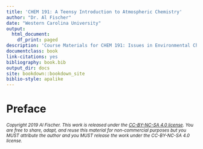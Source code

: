```yaml
--- 
title: 'CHEM 191: A Teensy Introduction to Atmospheric Chemistry'
author: "Dr. Al Fischer"
date: "Western Carolina University"
output:
  html_document:
    df_print: paged
description: 'Course Materials for CHEM 191: Issues in Environmental Chemistry'
documentclass: book
link-citations: yes
bibliography: book.bib
output_dir: docs
site: bookdown::bookdown_site
biblio-style: apalike
---
```


# Preface {-}

<small>
*Copyright 2019 Al Fischer.  This work is released under the [CC-BY-NC-SA 4.0 license](https://creativecommons.org/licenses/by-sa/4.0/).  You are free to share, adapt, and reuse this material for non-commercial purposes but you MUST attribute the author and you MUST release the work under the CC-BY-NC-SA 4.0 license.*
</small>